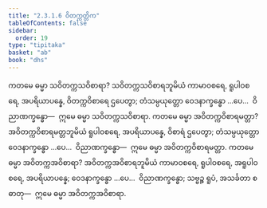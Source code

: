 ```yaml
---
title: "2.3.1.6 ဝိတက္ကတ္တိက"
tableOfContents: false
sidebar:
  order: 19
type: "tipitaka"
basket: "ab"
book: "dhs"
---
```



<DynamicBreadcrumb />

<Division number="1000" book="dhs">

<Paragraph number="1665" book="dhs">
ကတမေ ဓမ္မာ သဝိတက္ကသဝိစာရာ? သဝိတက္ကသဝိစာရဘူမိယံ ကာမာဝစရေ, ရူပါဝစရေ, အပရိယာပန္နေ, ဝိတက္ကဝိစာရေ ဌပေတွာ; တံသမ္ပယုတ္တော ဝေဒနာက္ခန္ဓော …ပေ…  ဝိညာဏက္ခန္ဓော—  ဣမေ ဓမ္မာ သဝိတက္ကသဝိစာရာ.
</Paragraph>

</Division>
<Division number="1001" book="dhs">

<Paragraph number="1666" book="dhs">
ကတမေ ဓမ္မာ အဝိတက္ကဝိစာရမတ္တာ? အဝိတက္ကဝိစာရမတ္တဘူမိယံ ရူပါဝစရေ, အပရိယာပန္နေ, ဝိစာရံ ဌပေတွာ; တံသမ္ပယုတ္တော ဝေဒနာက္ခန္ဓော …ပေ…  ဝိညာဏက္ခန္ဓော—  ဣမေ ဓမ္မာ အဝိတက္ကဝိစာရမတ္တာ.
</Paragraph>

</Division>
<Division number="1002" book="dhs">

<Paragraph number="1667" book="dhs">
ကတမေ ဓမ္မာ အဝိတက္ကအဝိစာရာ? အဝိတက္ကအဝိစာရဘူမိယံ ကာမာဝစရေ, ရူပါဝစရေ, အရူပါဝစရေ, အပရိယာပန္နေ; ဝေဒနာက္ခန္ဓော …ပေ…  ဝိညာဏက္ခန္ဓော; သဗ္ဗဉ္စ ရူပံ, အသင်္ခတာ စ ဓာတု—  ဣမေ ဓမ္မာ အဝိတက္ကအဝိစာရာ.
</Paragraph>
</Division>
